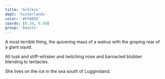 ```yaml
---
title: 'Grölkin'
dept: 'hinterlands'
color: '#FFBA5E'
coords: [0.26, 0.69]
group: 'beasts'
---
```


A most terrible thing, the quivering mass of a walrus with the groping rear of a giant squid.

All tusk and stiff-whisker and twitching nose and barnacled blubber blending to tentacles.

She lives on the ice in the sea south of Lugginsland.